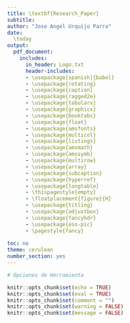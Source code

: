 ```yaml
---
title: \textbf{Research_Paper}
subtitle: 
author: "Jose Angel Urquijo Parra"
date:
  \today
output:
  pdf_document:
    includes:
      in_header: Logo.txt
      header-includes: 
      - \usepackage[spanish]{babel}
      - \usepackage{rotating}
      - \usepackage{caption}
      - \usepackage{ragged2e}
      - \usepackage{tabularx}
      - \usepackage{graphicx}
      - \usepackage{booktabs}
      - \usepackage{float}
      - \usepackage{amsfonts}
      - \usepackage{multicol}
      - \usepackage{listings}
      - \usepackage{amsmath}
      - \usepackage{amssymb}
      - \usepackage{multirow}
      - \usepackage{array}
      - \usepackage{subcaption}
      - \usepackage{hyperref}
      - \usepackage{longtable}
      - \thispagestyle{empty}
      - \floatplacement{figure}{H}
      - \usepackage{titling}
      - \usepackage{adjustbox}
      - \usepackage{fancyhdr}
      - \usepackage{eso-pic}
      - \pagestyle{fancy} 
      
toc: no
theme: cerulean 
number_section: yes
---
```


```r

# Opciones de Herramienta

knitr::opts_chunk$set(echo = TRUE)
knitr::opts_chunk$set(eval = TRUE)
knitr::opts_chunk$set(comment = "")
knitr::opts_chunk$set(warning = FALSE)
knitr::opts_chunk$set(message = FALSE)

```



